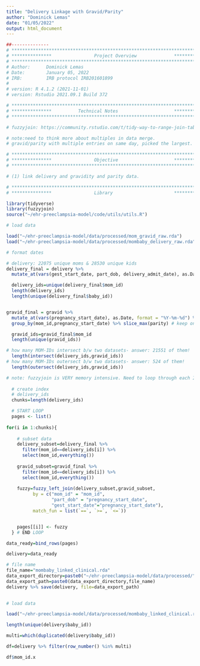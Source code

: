 ```yaml
---
title: "Delivery Linkage with Gravid/Parity"
author: "Dominick Lemas"
date: "01/05/2022"
output: html_document
---
```


```r
##-------------- 
# **************************************************************************** #
# ***************                Project Overview              *************** #
# **************************************************************************** #
# Author:      Dominick Lemas
# Date:        January 05, 2022
# IRB:         IRB protocol IRB201601899  
#
# version: R 4.1.2 (2021-11-01)
# version: Rstudio 2021.09.1 Build 372  

# **************************************************************************** #
# ***************          Technical Notes                     *************** #
# **************************************************************************** #

# fuzzyjoin: https://community.rstudio.com/t/tidy-way-to-range-join-tables-on-an-interval-of-dates/7881

# note:need to think more about multiples in data merge. 
# gravid/parity with multiple entries on same day, picked the largest. not sure how this impacts multiples. 

# **************************************************************************** #
# ***************                Objective                     *************** #
# **************************************************************************** #

# (1) link delivery and gravidity and parity data.

```

```r
# **************************************************************************** #
# ***************                Library                       *************** #

library(tidyverse)
library(fuzzyjoin)
source("~/ehr-preeclampsia-model/code/utils/utils.R")

```

```r

# load data

load("~/ehr-preeclampsia-model/data/processed/mom_gravid_raw.rda")
load("~/ehr-preeclampsia-model/data/processed/mombaby_delivery_raw.rda")

```


```r

# format dates

# delivery: 22075 unique moms & 28530 unique kids
delivery_final = delivery %>%
  mutate_at(vars(gest_start_date, part_dob, delivery_admit_date), as.Date, format = "%Y-%m-%d") %>% ungroup() %>% select(-part_id) 

  delivery_ids=unique(delivery_final$mom_id)
  length(delivery_ids)
  length(unique(delivery_final$baby_id))


gravid_final = gravid %>%
  mutate_at(vars(pregnancy_start_date), as.Date, format = "%Y-%m-%d") %>% ungroup() %>% select(-part_id) %>% drop_na() %>%
  group_by(mom_id,pregnancy_start_date) %>% slice_max(parity) # keep only 1 observation with > parity

  gravid_ids=gravid_final$mom_id
  length(unique(gravid_ids))

# how many MOM-IDs intersect b/w two datasets- answer: 21551 of them!  
  length(intersect(delivery_ids,gravid_ids))
# how many MOM-IDs outersect b/w two datasets- answer: 524 of them!
  length(outersect(delivery_ids,gravid_ids))

```

```r

# note: fuzzyjoin is VERY memory intensive. Need to loop through each ID to limit the memory footprint
  
  # create index
  # delivery_ids
  chunks=length(delivery_ids)

  # START LOOP  
  pages <- list()
  
for(i in 1:chunks){
    
    # subset data
    delivery_subset=delivery_final %>%
      filter(mom_id==delivery_ids[i]) %>%
      select(mom_id,everything())
    
    gravid_subset=gravid_final %>%
      filter(mom_id==delivery_ids[i]) %>%
      select(mom_id,everything())
  
    fuzzy=fuzzy_left_join(delivery_subset,gravid_subset,
          by = c("mom_id" = "mom_id",
                 "part_dob" = "pregnancy_start_date",
                 "gest_start_date"="pregnancy_start_date"),
          match_fun = list(`==`, `>=`, `<=`)) 


    pages[[i]] <- fuzzy
  } # END LOOP

data_ready=bind_rows(pages)

delivery=data_ready

# file name
file_name="mombaby_linked_clinical.rda"
data_export_directory=paste0("~/ehr-preeclampsia-model/data/processed/") 
data_export_path=paste0(data_export_directory,file_name)
delivery %>% save(delivery, file=data_export_path)
  
```

```r

# load data

load("~/ehr-preeclampsia-model/data/processed/mombaby_linked_clinical.rda")

length(unique(delivery$baby_id))

multi=which(duplicated(delivery$baby_id))

df=delivery %>% filter(row_number() %in% multi)

df$mom_id.x



```
